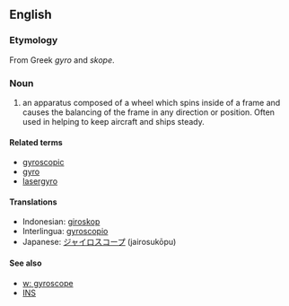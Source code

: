 ==English==
=== Etymology ===
From Greek ''gyro'' and ''skope''.

=== Noun ===
#an apparatus composed of a wheel which spins inside of a frame and causes the balancing of the frame in any direction or position. Often used in helping to keep aircraft and ships steady.

====Related terms====
*[[gyroscopic]]
*[[gyro]]
*[[lasergyro]]

==== Translations ====
*Indonesian: [[giroskop]]
*Interlingua: [[gyroscopio]]
*Japanese: [[ジャイロスコープ]] (jairosukōpu)

==== See also====
*[[w: gyroscope]]
*[[INS]]